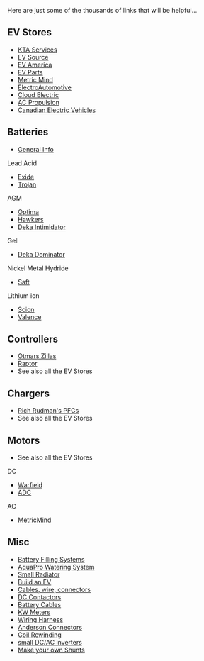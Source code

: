 Here are just some of the thousands of links that will be helpful...

== EV Stores ==
*[http://www.kta-ev.com KTA Services]
*[http://www.evsource.com EV Source]
*[http://www.ev-america.com EV America]
*[http://www.evparts.com/ EV Parts]
*[http://www.metricmind.com/index1.htm Metric Mind]
*[http://electroauto.com/ ElectroAutomotive]
*[http://www.cloudelectric.com/ Cloud Electric]
*[http://acpropulsion.com/ AC Propulsion]
*[http://www.canev.com/ Canadian Electric Vehicles]

== Batteries ==
*[http://www.thermoanalytics.com/support/publications/batterytypesdoc.html General Info]
Lead Acid
*[http://www.exideworld.com/ Exide] 
*[http://www.trojanbattery.com Trojan] 
AGM
*[http://www.remybattery.com/ Optima]     
*[http://www.enersysreservepower.com/ Hawkers]
*[http://www.eastpenn-deka.com/ Deka Intimidator]
Gell
*[http://www.eastpenn-deka.com/ Deka Dominator] 
Nickel Metal Hydride  
*[http://www.saftbatteries.com/ Saft]  
Lithium ion  
*[http://www.sionpower.com/ Scion]   
*[http://www.valence.com/ Valence]  


== Controllers ==
*[http://www.cafeelectric.com/ Otmars Zillas] 
*[http://www.dcpowersystems.com/ Raptor]   
*See also all the EV Stores     
          
== Chargers ==
*[http://www.manzanitamicro.com/ Rich Rudman's PFCs]  
*See also all the EV Stores     
          

== Motors ==
*See also all the EV Stores
DC  
*[http://www.warfieldelectric.com Warfield]
*[http://www.adcmotors.com ADC]   
AC  
*[http://www.metricmind.com/index1.htm MetricMind]

== Misc ==
*[http://www.batteryfillingsystems.com/ Battery Filling Systems] 
*[http://www.aquapro.net/index.html AquaPro Watering System]  
*[http://www.aquastealth.com/ Small Radiator]  
*[http://www.evadc.org/build_an_ev.html Build an EV] 
*[http://www.quickcable.com/ Cables, wire, connectors]    
*[http://www.curtisinst.com/ DC Contactors]   
*[http://www.eastpenn-deka.com Battery Cables]    
*[http://www.hialeahmeter.com/ KW Meters]   
*[http://kwikwire.com/ Wiring Harness]  
*[http://www.powerwerx.com/ Anderson Connectors]  
*[http://www.qsl.net/ki7cx/Coilrewind.htm Coil Rewinding]   
*[http://www.zbattery.com/zbattery/aed75.html small DC/AC inverters]   
*[http://www.uoguelph.ca/~antoon/gadgets/shunts/shunts.html Make your own Shunts]